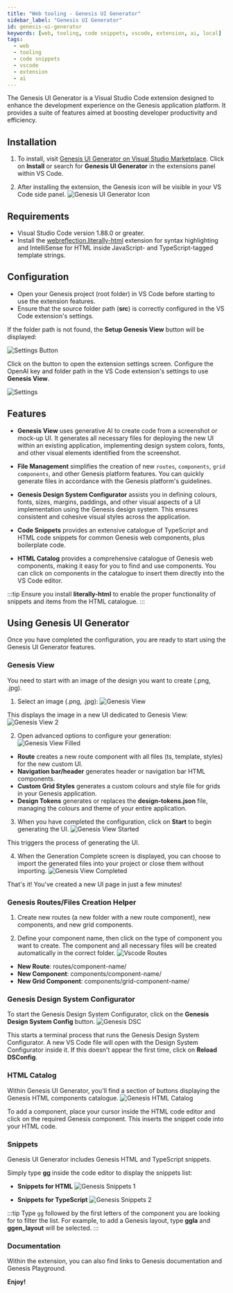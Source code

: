```yaml
---
title: "Web tooling - Genesis UI Generator"
sidebar_label: "Genesis UI Generator"
id: genesis-ui-generator
keywords: [web, tooling, code snippets, vscode, extension, ai, local]
tags:
  - web
  - tooling
  - code snippets
  - vscode
  - extension
  - ai
---
```


The Genesis UI Generator is a Visual Studio Code extension designed to enhance the development experience on the Genesis application platform. It provides a suite of features aimed at boosting developer productivity and efficiency.

## Installation

1. To install, visit [Genesis UI Generator on Visual Studio Marketplace](https://marketplace.visualstudio.com/items?itemName=GenesisGlobal.genesis-ui-generator). Click on **Install** or search for **Genesis UI Generator** in the extensions panel within VS Code.

2. After installing the extension, the Genesis icon will be visible in your VS Code side panel.
   ![Genesis UI Generator Icon](/img/vscode-extension/icon-extension.png)

## Requirements

- Visual Studio Code version 1.88.0 or greater.
- Install the [webreflection.literally-html](https://marketplace.visualstudio.com/items?itemName=webreflection.literally-html) extension for syntax highlighting and IntelliSense for HTML inside JavaScript- and TypeScript-tagged template strings. 

## Configuration

- Open your Genesis project (root folder) in VS Code before starting to use the extension features.
- Ensure that the source folder path (**src**) is correctly configured in the VS Code extension's settings.

If the folder path is not found, the **Setup Genesis View** button will be displayed:

  ![Settings Button](/img/vscode-extension/settings-button.png)

Click on the button to open the extension settings screen. Configure the OpenAI key and folder path in the VS Code extension's settings to use **Genesis View**.

![Settings](/img/vscode-extension/settings.png)

## Features

- **Genesis View** uses generative AI to create code from a screenshot or mock-up UI. It generates all necessary files for deploying the new UI within an existing application, implementing design system colors, fonts, and other visual elements identified from the screenshot.

- **File Management** simplifies the creation of new `routes`, `components`, `grid components`, and other Genesis platform features. You can quickly generate files in accordance with the Genesis platform's guidelines.

- **Genesis Design System Configurator** assists you in defining colours, fonts, sizes, margins, paddings, and other visual aspects of a UI implementation using the Genesis design system. This ensures consistent and cohesive visual styles across the application.

- **Code Snippets** provides an extensive catalogue of TypeScript and HTML code snippets for common Genesis web components, plus boilerplate code.

- **HTML Catalog** provides a comprehensive catalogue of Genesis web components, making it easy for you to find and use components. You can click on components in the catalogue to insert them directly into the VS Code editor.

:::tip
Ensure you install **literally-html** to enable the proper functionality of snippets and items from the HTML catalogue.
:::

## Using Genesis UI Generator

Once you have completed the configuration, you are ready to start using the Genesis UI Generator features.

### Genesis View
You need to start with an image of the design you want to create (.png, .jpg).

1. Select an image (.png, .jpg):
![Genesis View](/img/vscode-extension/genesis-view-1.png)

This displays the image in a new UI dedicated to Genesis View:
![Genesis View 2](/img/vscode-extension/genesis-view-2.png)

2. Open advanced options to configure your generation:
![Genesis View Filled](/img/vscode-extension/genesis-view-filled.png)

- **Route** creates a new route component with all files (ts, template, styles) for the new custom UI.
- **Navigation bar/header** generates header or navigation bar HTML components.
- **Custom Grid Styles** generates a custom colours and style file for grids in your Genesis application.
- **Design Tokens** generates or replaces the **design-tokens.json** file, managing the colours and theme of your entire application.

3. When you have completed the configuration, click on **Start** to begin generating the UI.
![Genesis View Started](/img/vscode-extension/genesis-view-started.png)

This triggers the process of generating the UI.

4. When the Generation Complete screen is displayed, you can choose to import the generated files into your project or close them without importing.
![Genesis View Completed](/img/vscode-extension/genesis-view-completed.png)

That's it! You've created a new UI page in just a few minutes!

### Genesis Routes/Files Creation Helper

1. Create new routes (a new folder with a new route component), new components, and new grid components.

2. Define your component name, then click on the type of component you want to create. The component and all necessary files will be created automatically in the correct folder.
![Vscode Routes](/img/vscode-extension/vscode-routes.png)

- **New Route**: routes/component-name/
- **New Component**: components/component-name/
- **New Grid Component**: components/grid-component-name/

### Genesis Design System Configurator

To start the Genesis Design System Configurator, click on the **Genesis Design System Config** button.
![Genesis DSC](/img/vscode-extension/design-system-1.png)

This starts a terminal process that runs the Genesis Design System Configurator. A new VS Code file will open with the Design System Configurator inside it. If this doesn't appear the first time, click on **Reload DSConfig**.

### HTML Catalog

Within Genesis UI Generator, you'll find a section of buttons displaying the Genesis HTML components catalogue.
![Genesis HTML Catalog](/img/vscode-extension/ui-components.png)

To add a component, place your cursor inside the HTML code editor and click on the required Genesis component. This inserts the snippet code into your HTML code.

### Snippets

Genesis UI Generator includes Genesis HTML and TypeScript snippets.

Simply type **gg** inside the code editor to display the snippets list:

- **Snippets for HTML**
  ![Genesis Snippets 1](/img/vscode-extension/snippets-1.png)

- **Snippets for TypeScript**
  ![Genesis Snippets 2](/img/vscode-extension/snippets-2.png)

:::tip
Type `gg` followed by the first letters of the component you are looking for to filter the list. For example, to add a Genesis layout, type **ggla** and **ggen_layout** will be selected.
:::

### Documentation

Within the extension, you can also find links to Genesis documentation and Genesis Playground.

**Enjoy!**
